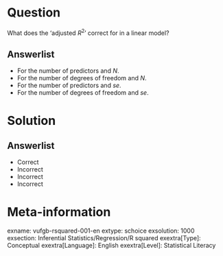 Question
========
  
What does the ‘adjusted $R^{2}$' correct for in a linear model?

  
Answerlist
----------
* For the number of predictors and *N*.
* For the number of degrees of freedom and *N*.
* For the number of predictors and *se*.
* For the number of degrees of freedom and *se*.

Solution
========

Answerlist
----------
* Correct
* Incorrect
* Incorrect
* Incorrect

Meta-information
================
exname: vufgb-rsquared-001-en
extype: schoice
exsolution: 1000
exsection: Inferential Statistics/Regression/R squared
exextra[Type]: Conceptual
exextra[Language]: English
exextra[Level]: Statistical Literacy